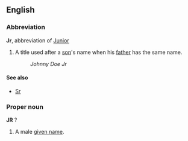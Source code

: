 ==English==

===Abbreviation===
'''Jr''', abbreviation of [[Junior]]
# A title used after a [[son]]'s name when his [[father]] has the same name.
#:''Johnny Doe Jr''

====See also====
*[[Sr]]

===Proper noun===
'''JR''' ?
# A male [[given name]].